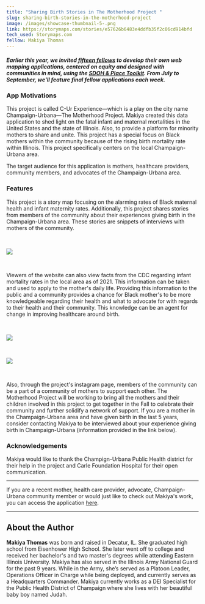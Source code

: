 ```yaml
---
title: "Sharing Birth Stories in The Motherhood Project "
slug: sharing-birth-stories-in-the-motherhood-project
image: /images/showcase-thumbnail-5-.png
link: https://storymaps.com/stories/e57626b6483e4ddfb35f2c06cd914bfd
tech_used: Storymaps.com
fellow: Makiya Thomas
---
```

##### *Earlier this year, we invited [fifteen fellows](https://sdohplace.org/fellows) to develop their own web mapping applications, centered on equity and designed with communities in mind, using the [SDOH & Place Toolkit](https://toolkit.sdohplace.org/). From July to September, we'll feature final fellow applications each week.*

### **App Motivations**

This project is called C-Ur Experience—which is a play on the city name Champaign-Urbana—The Motherhood Project. Makiya created this data application to shed light on the fatal infant and maternal mortalities in the United States and the state of Illinois. Also, to provide a platform for minority mothers to share and unite. This project has a special focus on Black mothers within the community because of the rising birth mortality rate within Illinois. This project specifically centers on the local Champaign-Urbana area. 

The target audience for this application is mothers, healthcare providers, community members, and advocates of the Champaign-Urbana area. 

### **Features**

This project is a story map focusing on the alarming rates of Black maternal health and infant maternity rates. Additionally, this project shares stories from members of the community about their experiences giving birth in the Champaign-Urbana area. These stories are snippets of interviews with mothers of the community. 

<br/>

![](/images/screenshot-2024-08-15-at-12.50.07-pm.png)

<br/>

Viewers of the website can also view facts from the CDC regarding infant mortality rates in the local area as of 2021. This information can be taken and used to apply to the mother's daily life. Providing this information to the public and a community provides a chance for Black mother's to be more knowledgeable regarding their health and what to advocate for with regards to their health and their community. This knowledge can be an agent for change in improving healthcare around birth. 

<br/>

![](/images/cu2.png)

<br/>

![](/images/cu5.png)

<br/>

Also, through the project's instagram page, members of the community can be a part of a community of mothers to support each other. The Motherhood Project will be working to bring all the mothers and their children involved in this project to get together in the Fall to celebrate their community and further solidify a network of support. If you are a mother in the Champaign-Urbana area and have given birth in the last 5 years, consider contacting Makiya to be interviewed about your experience giving birth in Champaign-Urbana (information provided in the link below). 

### **Acknowledgements**

Makiya would like to thank the Champign-Urbana Public Health district for their help in the project and Carle Foundation Hospital for their open communication.

- - -

If you are a recent mother, health care provider, advocate, Champaign-Urbana community member or would just like to check out Makiya's work, you can access the application [here](https://storymaps.com/stories/e57626b6483e4ddfb35f2c06cd914bfd).

- - -

## About the Author

**Makiya Thomas** was born and raised in Decatur, IL. She graduated high school from Eisenhower High School. She later went off to college and received her bachelor's and two master's degrees while attending Eastern Illinois University. Makiya has also served in the Illinois Army National Guard for the past 9 years. While in the Army, she’s served as a Platoon Leader, Operations Officer in Charge while being deployed, and currently serves as a Headquarters Commander. Makiya currently works as a DEI Specialist for the Public Health District of Champaign where she lives with her beautiful baby boy named Judah.
